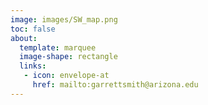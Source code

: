 ```yaml
---
image: images/SW_map.png
toc: false
about:
  template: marquee
  image-shape: rectangle
  links:
   - icon: envelope-at
     href: mailto:garrettsmith@arizona.edu
---
```


